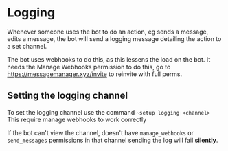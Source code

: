 
# Logging

Whenever someone uses the bot to do an action, eg sends a message, edits a message, the bot will send a logging message detailing the action to a set channel.

The bot uses webhooks to do this, as this lessens the load on the bot.
It needs the Manage Webhooks permission to do this, go to https://messagemanager.xyz/invite to reinvite with full perms.

## Setting the logging channel

To set the logging channel use the command `~setup logging <channel>`
This require manage webhooks to work correctly

<Hint type="warn">

If the bot can't view the channel, doesn't have `manage_webhooks` or `send_messages` permissions in that channel sending the log will fail **silently**.

</Hint>
